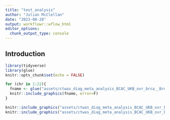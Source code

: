 ```yaml
---
title: "test_analysis"
author: "Julian McClellan"
date: "2023-08-28"
output: workflowr::wflow_html
editor_options:
  chunk_output_type: console
---
```


## Introduction

```r
library(tidyverse)
library(glue)
knitr::opts_chunk$set(echo = FALSE)
```

```r
for (chr in 1:22){
  fname <- glue("assets/ctwas_diag_meta_analysis_BCAC_UKB_ovr_brca__Breast_Mammary_Tissue__eqtl_chr{chr}.png")
  knitr::include_graphics(fname, error=F)
}
```

```r
knitr::include_graphics("assets/ctwas_diag_meta_analysis_BCAC_UKB_ovr_brca__Breast_Mammary_Tissue__eqtl_chr1.png", error=F)
knitr::include_graphics("assets/ctwas_diag_meta_analysis_BCAC_UKB_ovr_brca__Breast_Mammary_Tissue__eqtl_chr2.png", error=F)
```
